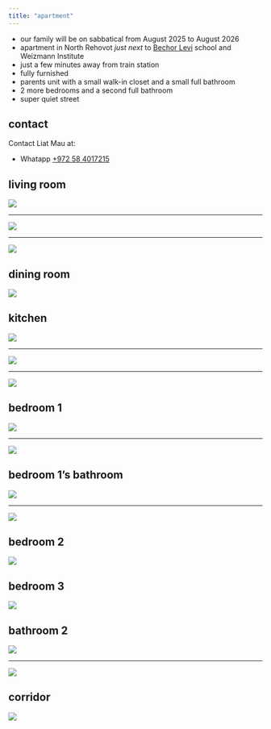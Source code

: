 ```yaml
---
title: "apartment"
---
```


* our family will be on sabbatical from August 2025 to August 2026
* apartment in North Rehovot *just next* to <a href="https://maps.app.goo.gl/CN8fj3u9LUK2ibsc9" target="_blank">Bechor Levi</a> school and Weizmann Institute
* just a few minutes away from train station
* fully furnished
* parents unit with a small walk-in closet and a small full bathroom
* 2 more bedrooms and a second full bathroom
* super quiet street

## contact

Contact Liat Mau at:

* Whatapp [+972 58 4017215](https://api.whatsapp.com/send?phone=972584017215)

## living room

![](/images/livingroom1.jpeg)

---

![](/images/livingroom2.jpeg)

---

![](/images/livingroom3.jpeg)



## dining room

![](/images/dining.jpeg)

## kitchen

![](/images/kitchen1.jpeg)

---

![](/images/kitchen2.jpeg)

---

![](/images/kitchen3.jpeg)

## bedroom 1

![](/images/bedroomC1.jpeg)

---

![](/images/bedroomC3.jpeg)


## bedroom 1's bathroom

![](/images/bathroomB1.jpeg)

---

![](/images/bathroomB2.jpeg)

## bedroom 2

![](/images/bedroomA.jpeg)

## bedroom 3

![](/images/bedroomB.jpeg)

## bathroom 2

![](/images/bathroomA.jpeg)

---
 
![](/images/bathroomA2.jpeg)

## corridor

![](/images/corridor.jpeg)

